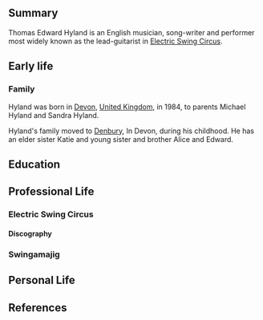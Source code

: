 {{subst:AFC submission/draftnew}}<!-- Important, do not remove this line before article has been created. -->
==Summary==
Thomas Edward Hyland is an English musician, song-writer and performer most widely known as the lead-guitarist in [[The Electric Swing Circus|Electric Swing Circus]].  

==Early life==
===Family===
Hyland was born in [[Devon]], [[United Kingdom]], in 1984, to parents Michael Hyland and Sandra Hyland.  

Hyland's family moved to [[Denbury]], In Devon, during his childhood. He has an elder sister Katie and young sister and brother Alice and Edward.

== Education ==

== Professional Life ==
===Electric Swing Circus===
====Discography====

===Swingamajig===


==Personal Life==


== References ==
<!-- Inline citations added to your article will automatically display here. See en.wikipedia.org/wiki/WP:REFB for instructions on how to add citations. -->
{{reflist}}
